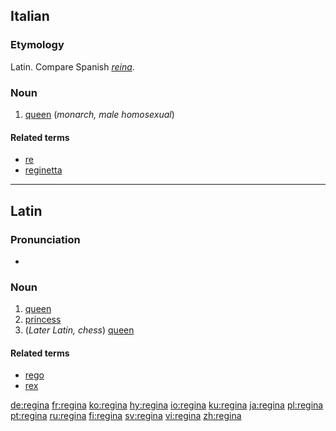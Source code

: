 {{see|Regina}}
==Italian==
{{wikipedia|lang=it}}
===Etymology===
Latin. Compare Spanish ''[[reina]]''.

===Noun===
{{it-noun|regin|f|a|e}}

# [[queen]] (''monarch, male homosexual'')

====Related terms====
*[[re]]
*[[reginetta]]

----

==Latin==

===Pronunciation===
*{{IPA|/reːˈgiːna/}}

===Noun===
{{la-noun|rēgīna|reginae|rēgīnae|f|first}}

# [[queen]]
# [[princess]]
# (''Later Latin, chess'') [[queen]]

====Related terms====
*[[rego]]
*[[rex]]

[[de:regina]]
[[fr:regina]]
[[ko:regina]]
[[hy:regina]]
[[io:regina]]
[[ku:regina]]
[[ja:regina]]
[[pl:regina]]
[[pt:regina]]
[[ru:regina]]
[[fi:regina]]
[[sv:regina]]
[[vi:regina]]
[[zh:regina]]